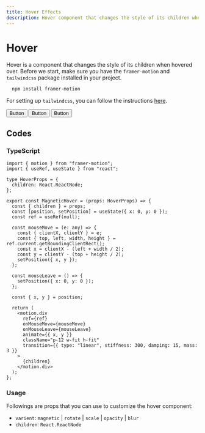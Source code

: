 ```yaml
---
title: Hover Effects
description: Hover component that changes the style of its children when hovered over.
---
```


<div className="container">

# Hover

Hover is a component that changes the style of its children when hovered over.
Before we start, make sure you have the `framer-motion` and `tailwindcss` package installed in your project.

```bash {3} copy
  npm install framer-motion
```

For setting up `tailwindcss`, you can follow the instructions [here](https://tailwindcss.com/docs/installation).

<Spacing>
  <Hover client:load>
    <Button color="green" client:load>Button</Button>
  </Hover>
  <Hover client:load>
    <Button client:load>Button</Button>
  </Hover>
  <Hover client:load>
    <Button color="red" client:load>Button</Button>
  </Hover>
</Spacing>

## Codes

### TypeScript

```tsx filename="hover.tsx" {3} copy
import { motion } from "framer-motion";
import { useRef, useState } from "react";

type HoverProps = {
  children: React.ReactNode;
};

export const MagneticHover = (props: HoverProps) => {
  const { children } = props;
  const [position, setPosition] = useState({ x: 0, y: 0 });
  const ref = useRef(null);

  const mouseMove = (e: any) => {
    const { clientX, clientY } = e;
    const { top, left, width, height } = ref.current.getBoundingClientRect();
    const x = clientX - (left + width / 2);
    const y = clientY - (top + height / 2);
    setPosition({ x, y });
  };

  const mouseLeave = () => {
    setPosition({ x: 0, y: 0 });
  };

  const { x, y } = position;

  return (
    <motion.div
      ref={ref}
      onMouseMove={mouseMove}
      onMouseLeave={mouseLeave}
      animate={{ x, y }}
      className="p-12 w-fit h-fit"
      transition={{ type: "linear", stiffness: 300, damping: 15, mass: 3 }}
    >
      {children}
    </motion.div>
  );
};
```

### Usage

Followings are props that you can use to customize the hover component:
- `varient`: `magnetic` | `rotate` | `scale` | `opacity` | `blur`
- `children`: `React.ReactNode`

</div>

